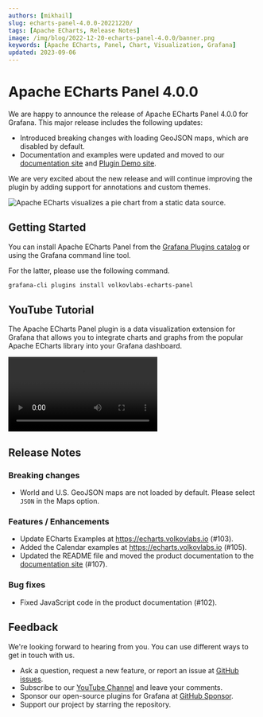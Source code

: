 ```yaml
---
authors: [mikhail]
slug: echarts-panel-4.0.0-20221220/
tags: [Apache ECharts, Release Notes]
image: /img/blog/2022-12-20-echarts-panel-4.0.0/banner.png
keywords: [Apache ECharts, Panel, Chart, Visualization, Grafana]
updated: 2023-09-06
---
```



# Apache ECharts Panel 4.0.0

We are happy to announce the release of Apache ECharts Panel 4.0.0 for Grafana. This major release includes the following updates:

- Introduced breaking changes with loading GeoJSON maps, which are disabled by default.
- Documentation and examples were updated and moved to our [documentation site](https://volkovlabs.io/plugins/volkovlabs-echarts-panel/) and [Plugin Demo site](https://echarts.volkovlabs.io).

We are very excited about the new release and will continue improving the plugin by adding support for annotations and custom themes.

<Image
  title="Apache ECharts visualizes a pie chart from a static data source."
  src="/img/blog/2022-12-20-echarts-panel-4.0.0/pie-chart.png"
  lazy={false}
/>

## Getting Started

You can install Apache ECharts Panel from the [Grafana Plugins catalog](https://grafana.com/grafana/plugins/volkovlabs-echarts-panel/) or using the Grafana command line tool.

For the latter, please use the following command.

```bash
grafana-cli plugins install volkovlabs-echarts-panel
```

## YouTube Tutorial

The Apache ECharts Panel plugin is a data visualization extension for Grafana that allows you to integrate charts and graphs from the popular Apache ECharts library into your Grafana dashboard.

<Video
  src="https://www.youtube.com/embed/DxqCrBEmrQw"
  title="How to create modern dashboards in Grafana."
/>

## Release Notes

### Breaking changes

- World and U.S. GeoJSON maps are not loaded by default. Please select `JSON` in the Maps option.

### Features / Enhancements

- Update ECharts Examples at https://echarts.volkovlabs.io (#103).
- Added the Calendar examples at https://echarts.volkovlabs.io (#105).
- Updated the README file and moved the product documentation to the [documentation site](https://volkovlabs.io/plugins/) (#107).

### Bug fixes

- Fixed JavaScript code in the product documentation (#102).

## Feedback

We're looking forward to hearing from you. You can use different ways to get in touch with us.

- Ask a question, request a new feature, or report an issue at [GitHub issues](https://github.com/volkovlabs/volkovlabs-echarts-panel/issues).
- Subscribe to our [YouTube Channel](https://www.youtube.com/@volkovlabs) and leave your comments.
- Sponsor our open-source plugins for Grafana at [GitHub Sponsor](https://github.com/sponsors/VolkovLabs).
- Support our project by starring the repository.
